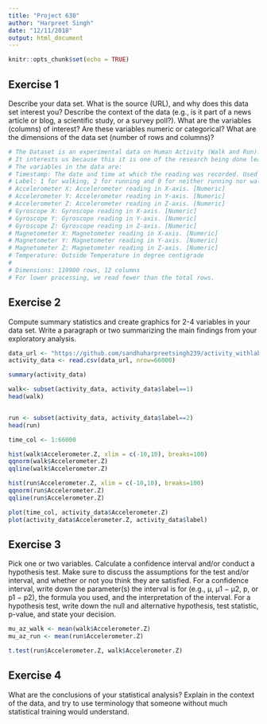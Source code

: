 ```yaml
---
title: "Project 630"
author: "Harpreet Singh"
date: "12/11/2018"
output: html_document
---
```


```r
knitr::opts_chunk$set(echo = TRUE)
```

## Exercise 1

Describe your data set. What is the source (URL), and why does this data set interest you? Describe the context of the data (e.g., is it part of a news article or blog, a scientific study, or a survey poll?). What are the variables (columns) of interest? Are these variables numeric or categorical? What are the dimensions of the data set (number of rows and columns)?

```r
# The Dataset is an experimental data on Human Activity (Walk and Run). Data is collected from Inertial Measurement Units (IMUs) attached to an individual’s feet. Raw data includes linear accelerations and angular velocity in all three dimensions.  The data is obtained from the research of Dr. Bradford Bennett (CSU East Bay, Kinesiology Department). We have hosted the data at (https://github.com/sandhuharpreetsingh239/activity_withlabels/raw/master/activity_withlabels.csv).
# It interests us because this it is one of the research being done leading companies like Apple and Google as well, to support fitness and health-based applications. The data is a single experiment conducted having measures of both walking and running (also no motion included).  The Z direction is the direction of motion.
# The variables in the data are:
# Timestamp: The date and time at which the reading was recorded. Used as an index.
# Label: 1 for walking, 2 for running and 0 for neither running nor walking [Categorical]
# Accelerometer X: Accelerometer reading in X-axis. [Numeric]
# Accelerometer Y: Accelerometer reading in Y-axis. [Numeric]
# Accelerometer Z: Accelerometer reading in Z-axis. [Numeric]
# Gyroscope X: Gyroscope reading in X-axis. [Numeric]
# Gyroscope Y: Gyroscope reading in Y-axis. [Numeric]
# Gyroscope Z: Gyroscope reading in Z-axis. [Numeric]
# Magnetometer X: Magnetometer reading in X-axis. [Numeric]
# Magnetometer Y: Magnetometer reading in Y-axis. [Numeric]
# Magnetometer Z: Magnetometer reading in Z-axis. [Numeric]
# Temperature: Outside Temperature in degree centigrade
# 
# Dimensions: 119900 rows, 12 columns
# For lower processing, we read fewer than the total rows.

```


## Exercise 2

Compute summary statistics and create graphics for 2-4 variables in your data set. Write a paragraph or two   summarizing the main findings from your exploratory analysis.

```r
data_url <- "https://github.com/sandhuharpreetsingh239/activity_withlabels/raw/master/activity_withlabels.csv"
activity_data <- read.csv(data_url, nrow=66000)

summary(activity_data)

walk<- subset(activity_data, activity_data$label==1)
head(walk)


run <- subset(activity_data, activity_data$label==2)
head(run)

time_col <- 1:66000

hist(walk$Accelerometer.Z, xlim = c(-10,10), breaks=100)
qqnorm(walk$Accelerometer.Z)
qqline(walk$Accelerometer.Z)

hist(run$Accelerometer.Z, xlim = c(-10,10), breaks=100)
qqnorm(run$Accelerometer.Z)
qqline(run$Accelerometer.Z)

plot(time_col, activity_data$Accelerometer.Z)
plot(activity_data$Accelerometer.Z, activity_data$label)
```

## Exercise 3

Pick one or two variables. Calculate a confidence interval and/or conduct a hypothesis test. Make sure to discuss the assumptions for the test and/or interval, and whether or not you think they are satisfied. For a confidence interval, write down the parameter(s) the interval is for (e.g., µ, µ1 − µ2, p, or p1 − p2), the formula you used, and the interpretation of the interval. For a hypothesis test, write down the null and alternative hypothesis, test statistic, p-value, and state your decision.

```r
mu_az_walk <- mean(walk$Accelerometer.Z)
mu_az_run <- mean(run$Accelerometer.Z)

t.test(run$Accelerometer.Z, walk$Accelerometer.Z)
```

## Exercise 4

What are the conclusions of your statistical analysis? Explain in the context of the data, and try to use terminology that someone without much statistical training would understand.

```r

```

